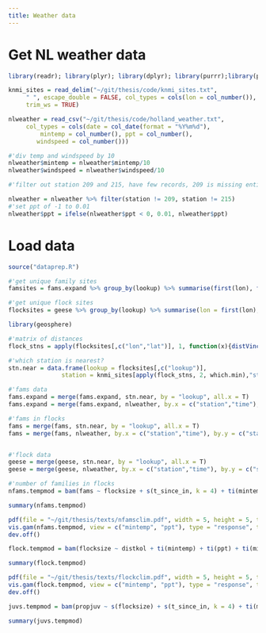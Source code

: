 ```yaml
---
title: Weather data
---
```


# Get NL weather data

```r
library(readr); library(plyr); library(dplyr); library(purrr);library(purrrlyr);library(data.table);library(lubridate)
```

```r
knmi_sites = read_delim("~/git/thesis/code/knmi_sites.txt", 
     " ", escape_double = FALSE, col_types = cols(lon = col_number()), 
     trim_ws = TRUE)
```


```r
nlweather = read_csv("~/git/thesis/code/holland_weather.txt", 
     col_types = cols(date = col_date(format = "%Y%m%d"), 
         mintemp = col_number(), ppt = col_number(), 
        windspeed = col_number()))

#'div temp and windspeed by 10
nlweather$mintemp = nlweather$mintemp/10
nlweather$windspeed = nlweather$windspeed/10

#'filter out station 209 and 215, have few records, 209 is missing entirely

nlweather = nlweather %>% filter(station != 209, station != 215)
#'set ppt of -1 to 0.01
nlweather$ppt = ifelse(nlweather$ppt < 0, 0.01, nlweather$ppt)
```

# Load data

```r
source("dataprep.R")
```

```r
#'get unique family sites
famsites = fams.expand %>% group_by(lookup) %>% summarise(first(lon), first(lat))

#'get unique flock sites
flocksites = geese %>% group_by(lookup) %>% summarise(lon = first(lon), lat = first(lat))
```

```r
library(geosphere)

#'matrix of distances
flock_stns = apply(flocksites[,c("lon","lat")], 1, function(x){distVincentyEllipsoid(p1 = x, p2 = knmi_sites[,c("lon","lat")])})/1000

#'which station is nearest?
stn.near = data.frame(lookup = flocksites[,c("lookup")], 
               station = knmi_sites[apply(flock_stns, 2, which.min),"station"])
```

```r
#'fams data
fams.expand = merge(fams.expand, stn.near, by = "lookup", all.x = T)
fams.expand = merge(fams.expand, nlweather, by.x = c("station","time"), by.y = c("station","date"), all.x = T)

#'fams in flocks
fams = merge(fams, stn.near, by = "lookup", all.x = T)
fams = merge(fams, nlweather, by.x = c("station","time"), by.y = c("station","date"), all.x = T)


#'flock data
geese = merge(geese, stn.near, by = "lookup", all.x = T)
geese = merge(geese, nlweather, by.x = c("station","time"), by.y = c("station","date"), all.x = T)

```

```r
#'number of families in flocks 
nfams.tempmod = bam(fams ~ flocksize + s(t_since_in, k = 4) + ti(mintemp) + ti(ppt) + ti(mintemp, t_since_in) + s(Breeding_year, bs = "re") + s(Observer, bs = "re") + s(Food_type, bs = "re"), data = fams, family = "poisson")

summary(nfams.tempmod)

pdf(file = "~/git/thesis/texts/nfamsclim.pdf", width = 5, height = 5, title = "nfamsclim")
vis.gam(nfams.tempmod, view = c("mintemp", "ppt"), type = "response", theta = 30, color = "cm", zlab = "N families", xlab = "Min. temp", ylab = "Precipitation")
dev.off()
```

```r
flock.tempmod = bam(flocksize ~ distkol + ti(mintemp) + ti(ppt) + ti(mintemp, t_since_in) + s(Observer, bs = "fs") + s(Food_type, bs = "fs"), data = geese, family = "poisson")

summary(flock.tempmod)

pdf(file = "~/git/thesis/texts/flockclim.pdf", width = 5, height = 5, title = "flockclim")
vis.gam(flock.tempmod, view = c("mintemp", "ppt"), type = "response", theta = 45, color = "cm", zlab = "Flocksize", xlab = "Min. temp", ylab = "Precipitation")
dev.off()
```

```r
juvs.tempmod = bam(propjuv ~ s(flocksize) + s(t_since_in, k = 4) + ti(mintemp) + ti(ppt) + s(Breeding_year, bs = "re"), data = geese, family = "binomial")

summary(juvs.tempmod)
```


